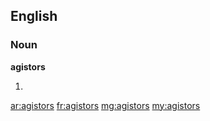 ==English==

===Noun===
'''agistors'''

# {{plural of|agistor}}

[[ar:agistors]]
[[fr:agistors]]
[[mg:agistors]]
[[my:agistors]]